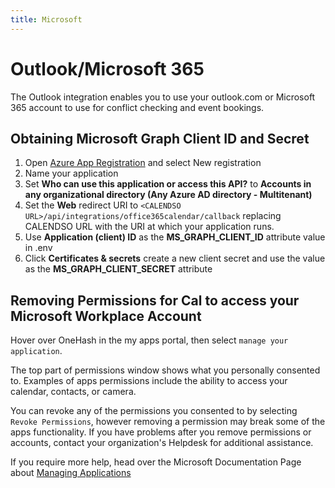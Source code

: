 ```yaml
---
title: Microsoft
---
```


# Outlook/Microsoft 365
The Outlook integration enables you to use your outlook.com or Microsoft 365 account to use for conflict checking and event bookings.

## Obtaining Microsoft Graph Client ID and Secret
1. Open [Azure App Registration](https://portal.azure.com/#blade/Microsoft_AAD_IAM/ActiveDirectoryMenuBlade/RegisteredApps) and select New registration
2. Name your application
3. Set **Who can use this application or access this API?** to **Accounts in any organizational directory (Any Azure AD directory - Multitenant)**
4. Set the **Web** redirect URI to `<CALENDSO URL>/api/integrations/office365calendar/callback` replacing CALENDSO URL with the URI at which your application runs.
5. Use **Application (client) ID** as the **MS_GRAPH_CLIENT_ID** attribute value in .env
6. Click **Certificates & secrets** create a new client secret and use the value as the **MS_GRAPH_CLIENT_SECRET** attribute

## Removing Permissions for Cal to access your Microsoft Workplace Account

Hover over OneHash in the my apps portal, then select `manage your application`.

The top part of permissions window shows what you personally consented to. Examples of apps permissions include the ability to access your calendar, contacts, or camera.

You can revoke any of the permissions you consented to by selecting `Revoke Permissions`, however removing a permission may break some of the apps functionality. If you have problems after you remove permissions or accounts, contact your organization's Helpdesk for additional assistance.

If you require more help, head over the Microsoft Documentation Page about [Managing Applications](https://docs.microsoft.com/en-us/azure/active-directory/user-help/my-applications-portal-permissions-saved-accounts)
